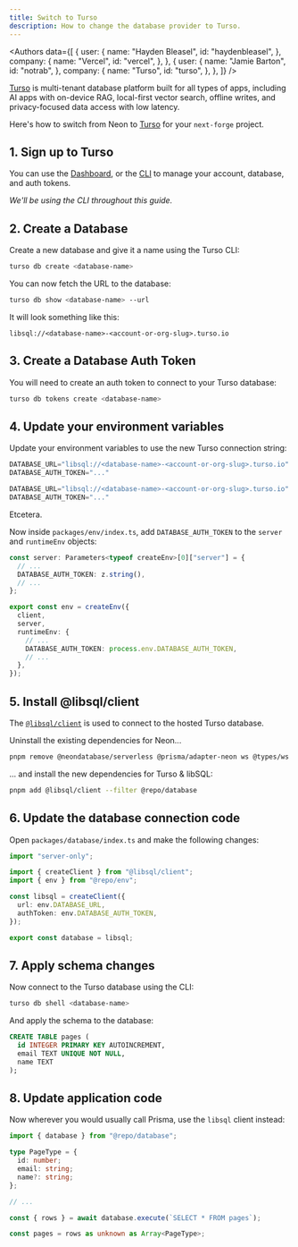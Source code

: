 ```yaml
---
title: Switch to Turso
description: How to change the database provider to Turso.
---
```


<Authors
  data={[
    {
      user: {
        name: "Hayden Bleasel",
        id: "haydenbleasel",
      },
      company: {
        name: "Vercel",
        id: "vercel",
      },
    },
    {
      user: {
        name: "Jamie Barton",
        id: "notrab",
      },
      company: {
        name: "Turso",
        id: "turso",
      },
    },
  ]}
/>

[Turso](https://turso.tech) is multi-tenant database platform built for all types of apps, including AI apps with on-device RAG, local-first vector search, offline writes, and privacy-focused data access with low latency.

Here's how to switch from Neon to [Turso](https://turso.tech) for your `next-forge` project.

## 1. Sign up to Turso

You can use the [Dashboard](https://app.turso.tech), or the [CLI](https://docs.turso.tech/cli) to manage your account, database, and auth tokens.

_We'll be using the CLI throughout this guide._

## 2. Create a Database

Create a new database and give it a name using the Turso CLI:

```sh title="Terminal"
turso db create <database-name>
```

You can now fetch the URL to the database:

```sh title="Terminal"
turso db show <database-name> --url
```

It will look something like this:

```
libsql://<database-name>-<account-or-org-slug>.turso.io
```

## 3. Create a Database Auth Token

You will need to create an auth token to connect to your Turso database:

```sh title="Terminal"
turso db tokens create <database-name>
```

## 4. Update your environment variables

Update your environment variables to use the new Turso connection string:

```js title="apps/database/.env"
DATABASE_URL="libsql://<database-name>-<account-or-org-slug>.turso.io"
DATABASE_AUTH_TOKEN="..."
```

```js title="apps/app/.env.local"
DATABASE_URL="libsql://<database-name>-<account-or-org-slug>.turso.io"
DATABASE_AUTH_TOKEN="..."
```

Etcetera.

Now inside `packages/env/index.ts`, add `DATABASE_AUTH_TOKEN` to the `server` and `runtimeEnv` objects:

```ts title="{3,12}"
const server: Parameters<typeof createEnv>[0]["server"] = {
  // ...
  DATABASE_AUTH_TOKEN: z.string(),
  // ...
};

export const env = createEnv({
  client,
  server,
  runtimeEnv: {
    // ...
    DATABASE_AUTH_TOKEN: process.env.DATABASE_AUTH_TOKEN,
    // ...
  },
});
```

## 5. Install @libsql/client

The [`@libsql/client`](https://www.npmjs.com/@libsql/client) is used to connect to the hosted Turso database.

Uninstall the existing dependencies for Neon...

```sh title="Terminal"
pnpm remove @neondatabase/serverless @prisma/adapter-neon ws @types/ws --filter @repo/database
```

... and install the new dependencies for Turso & libSQL:

```sh title="Terminal"
pnpm add @libsql/client --filter @repo/database
```

## 6. Update the database connection code

Open `packages/database/index.ts` and make the following changes:

```ts title="packages/database/index.ts"
import "server-only";

import { createClient } from "@libsql/client";
import { env } from "@repo/env";

const libsql = createClient({
  url: env.DATABASE_URL,
  authToken: env.DATABASE_AUTH_TOKEN,
});

export const database = libsql;
```

## 7. Apply schema changes

Now connect to the Turso database using the CLI:

```sh title="Terminal"
turso db shell <database-name>
```

And apply the schema to the database:

```sql
CREATE TABLE pages (
  id INTEGER PRIMARY KEY AUTOINCREMENT,
  email TEXT UNIQUE NOT NULL,
  name TEXT
);
```

## 8. Update application code

Now wherever you would usually call Prisma, use the `libsql` client instead:

```ts title="packages/app/app/(authenticated)/page.tsx"
import { database } from "@repo/database";

type PageType = {
  id: number;
  email: string;
  name?: string;
};

// ...

const { rows } = await database.execute(`SELECT * FROM pages`);

const pages = rows as unknown as Array<PageType>;
```

